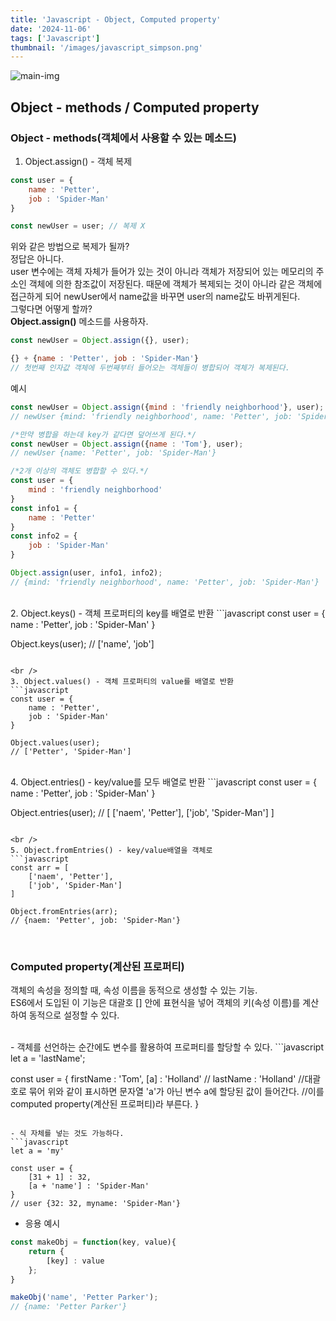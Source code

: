 ```yaml
---
title: 'Javascript - Object, Computed property'
date: '2024-11-06'
tags: ['Javascript']
thumbnail: '/images/javascript_simpson.png'
---
```


<img src="/images/javascript_simpson.png" alt="main-img" className="rounded-xl" />
<br />

<h2>Object - methods / Computed property</h2>

<h3>Object - methods(객체에서 사용할 수 있는 메소드)</h3>

1. Object.assign() - 객체 복제
```javascript
const user = {
    name : 'Petter',
    job : 'Spider-Man'
}

const newUser = user; // 복제 X
```
위와 같은 방법으로 복제가 될까?<br />
정답은 아니다.<br />
user 변수에는 객체 자체가 들어가 있는 것이 아니라 객체가 저장되어 있는 메모리의 주소인 객체에 의한 참조값이 저장된다. 때문에 객체가 복제되는 것이 아니라 같은 객체에 접근하게 되어 newUser에서 name값을 바꾸면 user의 name값도 바뀌게된다.<br />
그렇다면 어떻게 할까?<br />
**Object.assign()** 메소드를 사용하자.
```javascript
const newUser = Object.assign({}, user);

{} + {name : 'Petter', job : 'Spider-Man'}
// 첫번째 인자값 객체에 두번째부터 들어오는 객체들이 병합되어 객체가 복제된다.
```
예시
```javascript
const newUser = Object.assign({mind : 'friendly neighborhood'}, user);
// newUser {mind: 'friendly neighborhood', name: 'Petter', job: 'Spider-Man'}

/*만약 병합을 하는데 key가 같다면 덮어쓰게 된다.*/
const newUser = Object.assign({name : 'Tom'}, user);
// newUser {name: 'Petter', job: 'Spider-Man'}

/*2개 이상의 객체도 병합할 수 있다.*/
const user = {
    mind : 'friendly neighborhood'
}
const info1 = {
    name : 'Petter'
}
const info2 = {
    job : 'Spider-Man'
}

Object.assign(user, info1, info2);
// {mind: 'friendly neighborhood', name: 'Petter', job: 'Spider-Man'}
```

<br />
2. Object.keys() - 객체 프로퍼티의 key를 배열로 반환
```javascript
const user = {
    name : 'Petter',
    job : 'Spider-Man'
}

Object.keys(user);
// ['name', 'job']
```

<br />
3. Object.values() - 객체 프로퍼티의 value를 배열로 반환
```javascript
const user = {
    name : 'Petter',
    job : 'Spider-Man'
}

Object.values(user);
// ['Petter', 'Spider-Man']
```

<br/>
4. Object.entries() - key/value를 모두 배열로 반환
```javascript
const user = {
    name : 'Petter',
    job : 'Spider-Man'
}

Object.entries(user);
// [ ['naem', 'Petter'], ['job', 'Spider-Man'] ]
```

<br />
5. Object.fromEntries() - key/value배열을 객체로
```javascript
const arr = [
    ['naem', 'Petter'],
    ['job', 'Spider-Man']
]

Object.fromEntries(arr);
// {naem: 'Petter', job: 'Spider-Man'}
```

<br />
<h3>Computed property(계산된 프로퍼티)</h3>

객체의 속성을 정의할 때, 속성 이름을 동적으로 생성할 수 있는 기능.<br />
ES6에서 도입된 이 기능은 대괄호 [] 안에 표현식을 넣어 객체의 키(속성 이름)를 계산하여 동적으로 설정할 수 있다.

<br />
- 객체를 선언하는 순간에도 변수를 활용하여 프로퍼티를 할당할 수 있다.
```javascript
let a = 'lastName';

const user = {
    firstName : 'Tom',
    [a] : 'Holland' // lastName : 'Holland'
    //대괄호로 묶어 위와 같이 표시하면 문자열 'a'가 아닌 변수 a에 할당된 값이 들어간다.
    //이를 computed property(계산된 프로퍼티)라 부른다.
}
```

- 식 자체를 넣는 것도 가능하다.
```javascript
let a = 'my'

const user = {
    [31 + 1] : 32,
    [a + 'name'] : 'Spider-Man'
}
// user {32: 32, myname: 'Spider-Man'}
```

- 응용 예시
```javascript
const makeObj = function(key, value){
    return {
        [key] : value
    };
}

makeObj('name', 'Petter Parker');
// {name: 'Petter Parker'}
```